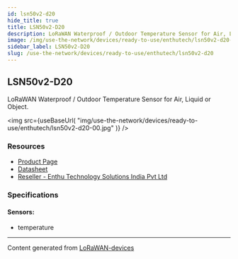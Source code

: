 ```yaml
---
id: lsn50v2-d20
hide_title: true
title: LSN50v2-D20
description: LoRaWAN Waterproof / Outdoor Temperature Sensor for Air, Liquid or Object.
image: /img/use-the-network/devices/ready-to-use/enthutech/lsn50v2-d20-00.jpg
sidebar_label: LSN50v2-D20
slug: /use-the-network/devices/ready-to-use/enthutech/lsn50v2-d20
---
```



## LSN50v2-D20

LoRaWAN Waterproof / Outdoor Temperature Sensor for Air, Liquid or Object.

<img
src={useBaseUrl(
"img/use-the-network/devices/ready-to-use/enthutech/lsn50v2-d20-00.jpg"
)}
/>

### Resources

- [Product Page](http://www.dragino.com/products/lora-lorawan-end-node/item/168-lsn50v2-d20.html)
- [Datasheet](http://www.dragino.com/products/lora-lorawan-end-node/item/168-lsn50v2-d20.html)
- [Reseller - Enthu Technology Solutions India Pvt Ltd](https://www.enthutech.in/zh_HK/shop/category/lora-devices-2)

### Specifications

#### Sensors:
- temperature



---
Content generated from [LoRaWAN-devices](https://github.com/TheThingsNetwork/lorawan-devices)